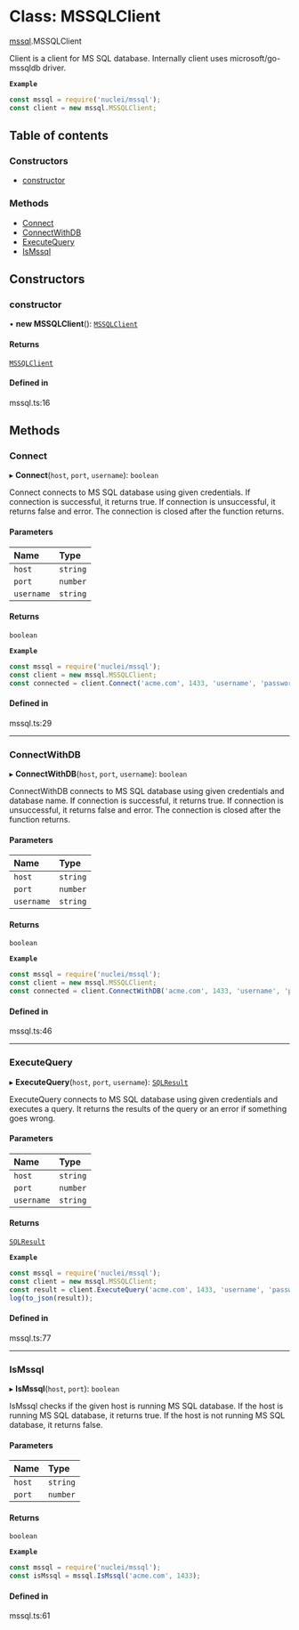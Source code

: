# Class: MSSQLClient

[mssql](/templates/protocols/javascript/modules/mssql).MSSQLClient

Client is a client for MS SQL database.
Internally client uses microsoft/go-mssqldb driver.

**`Example`**

```javascript
const mssql = require('nuclei/mssql');
const client = new mssql.MSSQLClient;
```

## Table of contents

### Constructors

- [constructor](/templates/protocols/javascript/modules/mssql.MSSQLClient#constructor)

### Methods

- [Connect](/templates/protocols/javascript/modules/mssql.MSSQLClient#connect)
- [ConnectWithDB](/templates/protocols/javascript/modules/mssql.MSSQLClient#connectwithdb)
- [ExecuteQuery](/templates/protocols/javascript/modules/mssql.MSSQLClient#executequery)
- [IsMssql](/templates/protocols/javascript/modules/mssql.MSSQLClient#ismssql)

## Constructors

### constructor

• **new MSSQLClient**(): [`MSSQLClient`](/templates/protocols/javascript/modules/mssql.MSSQLClient)

#### Returns

[`MSSQLClient`](/templates/protocols/javascript/modules/mssql.MSSQLClient)

#### Defined in

mssql.ts:16

## Methods

### Connect

▸ **Connect**(`host`, `port`, `username`): `boolean`

Connect connects to MS SQL database using given credentials.
If connection is successful, it returns true.
If connection is unsuccessful, it returns false and error.
The connection is closed after the function returns.

#### Parameters

| Name | Type |
| :------ | :------ |
| `host` | `string` |
| `port` | `number` |
| `username` | `string` |

#### Returns

`boolean`

**`Example`**

```javascript
const mssql = require('nuclei/mssql');
const client = new mssql.MSSQLClient;
const connected = client.Connect('acme.com', 1433, 'username', 'password');
```

#### Defined in

mssql.ts:29

___

### ConnectWithDB

▸ **ConnectWithDB**(`host`, `port`, `username`): `boolean`

ConnectWithDB connects to MS SQL database using given credentials and database name.
If connection is successful, it returns true.
If connection is unsuccessful, it returns false and error.
The connection is closed after the function returns.

#### Parameters

| Name | Type |
| :------ | :------ |
| `host` | `string` |
| `port` | `number` |
| `username` | `string` |

#### Returns

`boolean`

**`Example`**

```javascript
const mssql = require('nuclei/mssql');
const client = new mssql.MSSQLClient;
const connected = client.ConnectWithDB('acme.com', 1433, 'username', 'password', 'master');
```

#### Defined in

mssql.ts:46

___

### ExecuteQuery

▸ **ExecuteQuery**(`host`, `port`, `username`): [`SQLResult`](/templates/protocols/javascript/modules/mssql.SQLResult)

ExecuteQuery connects to MS SQL database using given credentials and executes a query.
It returns the results of the query or an error if something goes wrong.

#### Parameters

| Name | Type |
| :------ | :------ |
| `host` | `string` |
| `port` | `number` |
| `username` | `string` |

#### Returns

[`SQLResult`](/templates/protocols/javascript/modules/mssql.SQLResult)

**`Example`**

```javascript
const mssql = require('nuclei/mssql');
const client = new mssql.MSSQLClient;
const result = client.ExecuteQuery('acme.com', 1433, 'username', 'password', 'master', 'SELECT @@version');
log(to_json(result));
```

#### Defined in

mssql.ts:77

___

### IsMssql

▸ **IsMssql**(`host`, `port`): `boolean`

IsMssql checks if the given host is running MS SQL database.
If the host is running MS SQL database, it returns true.
If the host is not running MS SQL database, it returns false.

#### Parameters

| Name | Type |
| :------ | :------ |
| `host` | `string` |
| `port` | `number` |

#### Returns

`boolean`

**`Example`**

```javascript
const mssql = require('nuclei/mssql');
const isMssql = mssql.IsMssql('acme.com', 1433);
```

#### Defined in

mssql.ts:61
